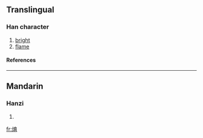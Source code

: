 ==Translingual==
===Han character===
{{Han char|rn=86|rad=火|as=08|sn=12|four=|canj=火卜戈月 (FYIB)}}
# [[bright]]
# [[flame]]
====References====
{{Han ref|kx=0675.090|dkj=19146|hdz=32211.010|uh=7134|ud=28980}}

----
==Mandarin==
===Hanzi===
{{cmn-hanzi|pin=[[shén]] (shen2), [[yù]] (yu4)|wg=shen<sup>2</sup>, yü<sup>4</sup>}}
# {{defn|Mandarin}}

[[fr:焴]]